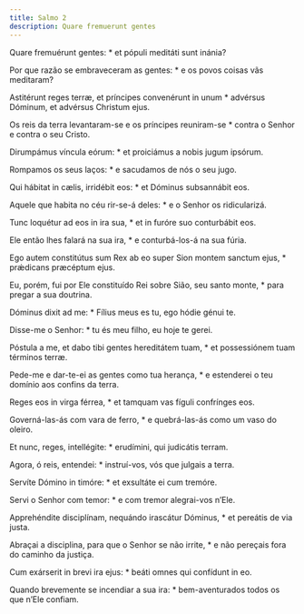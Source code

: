 ```yaml
---
title: Salmo 2
description: Quare fremuerunt gentes
---
```


<div class="side-by-side not-content">

Quare fremuérunt gentes: * et pópuli meditáti sunt inánia?

Por que razão se embraveceram as gentes: * e os povos coisas vãs meditaram?

Astitérunt reges terræ, et príncipes convenérunt in unum * advérsus Dóminum, et advérsus Christum ejus.

Os reis da terra levantaram-se e os príncipes reuniram-se * contra o Senhor e contra o seu Cristo.

Dirumpámus víncula eórum: * et proiciámus a nobis jugum ipsórum.

Rompamos os seus laços: * e sacudamos de nós o seu jugo.

Qui hábitat in cælis, irridébit eos: * et Dóminus subsannábit eos.

Aquele que habita no céu rir-se-á deles: * e o Senhor os ridicularizá.

Tunc loquétur ad eos in ira sua, * et in furóre suo conturbábit eos.

Ele então lhes falará na sua ira, * e conturbá-los-á na sua fúria.

Ego autem constitútus sum Rex ab eo super Sion montem sanctum ejus, * prǽdicans præcéptum ejus.

Eu, porém, fui por Ele constituído Rei sobre Sião, seu santo monte, * para pregar a sua doutrina.

Dóminus dixit ad me: * Fílius meus es tu, ego hódie génui te.

Disse-me o Senhor: * tu és meu filho, eu hoje te gerei.

Póstula a me, et dabo tibi gentes hereditátem tuam, * et possessiónem tuam términos terræ.

Pede-me e dar-te-ei as gentes como tua herança, * e estenderei o teu domínio aos confins da terra.

Reges eos in virga férrea, * et tamquam vas fíguli confrínges eos.

Governá-las-ás com vara de ferro, * e quebrá-las-ás como um vaso do oleiro.

Et nunc, reges, intellégite: * erudímini, qui judicátis terram.

Agora, ó reis, entendei: * instruí-vos, vós que julgais a terra.

Servíte Dómino in timóre: * et exsultáte ei cum tremóre.

Servi o Senhor com temor: * e com tremor alegrai-vos n’Ele.

Apprehéndite disciplínam, nequándo irascátur Dóminus, * et pereátis de via justa.

Abraçai a disciplina, para que o Senhor se não irrite, * e não pereçais fora do caminho da justiça.

Cum exárserit in brevi ira ejus: * beáti omnes qui confídunt in eo.

Quando brevemente se incendiar a sua ira: * bem-aventurados todos os que n’Ele confiam.

</div>
